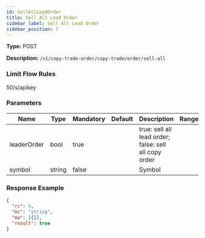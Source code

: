 ```yaml
---
id: SellAllLeadOrder
title: Sell All Lead Order
sidebar_label: Sell All Lead Order
sidebar_position: 7
---
```


**Type:** POST

**Description:** `/v1/copy-trade-order/copy-trade/order/sell-all`

### Limit Flow Rules

50/s/apikey

### Parameters

| Name | Type | Mandatory | Default | Description | Ranges |
| --- | --- | --- | --- | --- | --- |
| leaderOrder | bool | true |  | true: sell all lead order; false: sell all copy order |  |
| symbol | string | false |  | Symbol |  |

### Response Example

```json title="Response"
{
  "rc": 0,
  "mc": "string",
  "ma": [{}],
  "result": true
}
```
